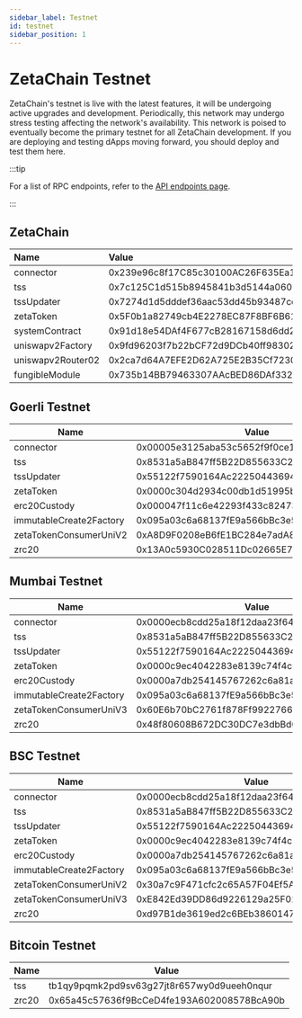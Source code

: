 ```yaml
---
sidebar_label: Testnet
id: testnet
sidebar_position: 1
---
```


# ZetaChain Testnet

ZetaChain's testnet is live with the latest features, it will be undergoing
active upgrades and development. Periodically, this network may undergo stress
testing affecting the network's availability. This network is poised to
eventually become the primary testnet for all ZetaChain development. If you are
deploying and testing dApps moving forward, you should deploy and test them
here.

:::tip

For a list of RPC endpoints, refer to the [API endpoints page](/reference/api).

:::

## ZetaChain

| Name              | Value                                      |
| :---------------- | :----------------------------------------- |
| connector         | 0x239e96c8f17C85c30100AC26F635Ea15f23E9c67 |
| tss               | 0x7c125C1d515b8945841b3d5144a060115C58725F |
| tssUpdater        | 0x7274d1d5dddef36aac53dd45b93487ce01ef0a55 |
| zetaToken         | 0x5F0b1a82749cb4E2278EC87F8BF6B618dC71a8bf |
| systemContract    | 0x91d18e54DAf4F677cB28167158d6dd21F6aB3921 |
| uniswapv2Factory  | 0x9fd96203f7b22bCF72d9DCb40ff98302376cE09c |
| uniswapv2Router02 | 0x2ca7d64A7EFE2D62A725E2B35Cf7230D6677FfEe |
| fungibleModule    | 0x735b14BB79463307AAcBED86DAf3322B1e6226aB |

## Goerli Testnet

| Name                    | Value                                      |
| ----------------------- | ------------------------------------------ |
| connector               | 0x00005e3125aba53c5652f9f0ce1a4cf91d8b15ea |
| tss                     | 0x8531a5aB847ff5B22D855633C25ED1DA3255247e |
| tssUpdater              | 0x55122f7590164Ac222504436943FAB17B62F5d7d |
| zetaToken               | 0x0000c304d2934c00db1d51995b9f6996affd17c0 |
| erc20Custody            | 0x000047f11c6e42293f433c82473532e869ce4ec5 |
| immutableCreate2Factory | 0x095a03c6a68137fE9a566bBc3e552F299d8b886d |
| zetaTokenConsumerUniV2  | 0xA8D9F0208eB6fE1BC284e7adA84E22E9B40a04f2 |
| zrc20                   | 0x13A0c5930C028511Dc02665E7285134B6d11A5f4 |

## Mumbai Testnet

| Name                    | Value                                      |
| ----------------------- | ------------------------------------------ |
| connector               | 0x0000ecb8cdd25a18f12daa23f6422e07fbf8b9e1 |
| tss                     | 0x8531a5aB847ff5B22D855633C25ED1DA3255247e |
| tssUpdater              | 0x55122f7590164Ac222504436943FAB17B62F5d7d |
| zetaToken               | 0x0000c9ec4042283e8139c74f4c64bcd1e0b9b54f |
| erc20Custody            | 0x0000a7db254145767262c6a81a7ee1650684258e |
| immutableCreate2Factory | 0x095a03c6a68137fE9a566bBc3e552F299d8b886d |
| zetaTokenConsumerUniV3  | 0x60E6b70bC2761f878Ff992276612F67FbABC1761 |
| zrc20                   | 0x48f80608B672DC30DC7e3dbBd0343c5F02C738Eb |

## BSC Testnet

| Name                    | Value                                      |
| ----------------------- | ------------------------------------------ |
| connector               | 0x0000ecb8cdd25a18f12daa23f6422e07fbf8b9e1 |
| tss                     | 0x8531a5aB847ff5B22D855633C25ED1DA3255247e |
| tssUpdater              | 0x55122f7590164Ac222504436943FAB17B62F5d7d |
| zetaToken               | 0x0000c9ec4042283e8139c74f4c64bcd1e0b9b54f |
| erc20Custody            | 0x0000a7db254145767262c6a81a7ee1650684258e |
| immutableCreate2Factory | 0x095a03c6a68137fE9a566bBc3e552F299d8b886d |
| zetaTokenConsumerUniV2  | 0x30a7c9F471cfc2c65A57F04Ef5AB926eD59CE620 |
| zetaTokenConsumerUniV3  | 0xE842Ed39DD86d9226129a25F0177a53180c7adeF |
| zrc20                   | 0xd97B1de3619ed2c6BEb3860147E30cA8A7dC9891 |

## Bitcoin Testnet

| Name  | Value                                      |
| ----- | ------------------------------------------ |
| tss   | tb1qy9pqmk2pd9sv63g27jt8r657wy0d9ueeh0nqur |
| zrc20 | 0x65a45c57636f9BcCeD4fe193A602008578BcA90b |
